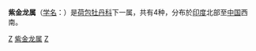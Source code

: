 {{Automatic Taxobox
| taxon = Dactylicapnos
| image = 4091 - Dicentra scandens (Kletterndes Tränendes Herz).JPG
| image_caption = ''[[Dactylicapnos_torulosa|Dactylicapnos torulosa]]''
| authority = [[纳萨尼尔·瓦立池|Wall.]]， 1826
| subdivision_ranks = 种
| subdivision = 
* [[丽江紫金龙|丽江紫金龙]] ''Dactylicapnos lichiangensis'' {{le|Friedrich Karl Georg Fedde|Friedrich Karl Georg Fedde|Fedde}} 
* [[宽果紫金龙|宽果紫金龙]] ''Dactylicapnos roylei'' Hook.f. & Thomson 
* [[紫金龙|紫金龙]] ''Dactylicapnos scandens'' Walp. 
* [[扭果紫金龙|扭果紫金龙]] ''Dactylicapnos torulosa'' Hook.f. & Thomson
}}

'''紫金龙属'''（[[学名|学名]]：''{{lang|la|Dactylicapnos}}''）是[[荷包牡丹科|荷包牡丹科]]下一属，共有4种，分布於[[印度|印度]]北部至[[中国|中国]]西南。
{{taxonbar}}
[[Category:_1826年描述的分类群|Z]]
[[Category:紫金龙属|]]
[[Category:荷包牡丹科|Z]]